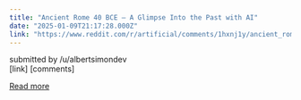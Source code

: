 ```yaml
---
title: "Ancient Rome 40 BCE – A Glimpse Into the Past with AI"
date: "2025-01-09T21:17:28.000Z"
link: "https://www.reddit.com/r/artificial/comments/1hxnj1y/ancient_rome_40_bce_a_glimpse_into_the_past_with/"
---
```


submitted by    /u/albertsimondev  
 [link]   [comments]

[Read more](https://www.reddit.com/r/artificial/comments/1hxnj1y/ancient_rome_40_bce_a_glimpse_into_the_past_with/)
